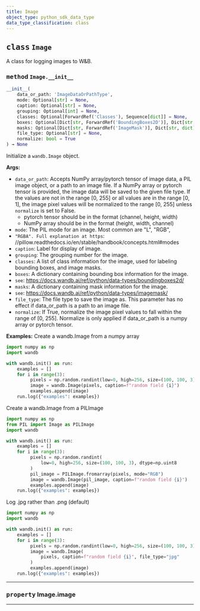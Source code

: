 ```yaml
---
title: Image
object_type: python_sdk_data_type
data_type_classification: class
---
```


<Card title="View the source code" href="https://github.com/wandb/wandb/blob/main/wandb/sdk/data_types/image.py" icon="github"/>




## <kbd>class</kbd> `Image`
A class for logging images to W&B. 

### <kbd>method</kbd> `Image.__init__`

```python
__init__(
    data_or_path: 'ImageDataOrPathType',
    mode: Optional[str] = None,
    caption: Optional[str] = None,
    grouping: Optional[int] = None,
    classes: Optional[ForwardRef('Classes'), Sequence[dict]] = None,
    boxes: Optional[Dict[str, ForwardRef('BoundingBoxes2D')], Dict[str, dict]] = None,
    masks: Optional[Dict[str, ForwardRef('ImageMask')], Dict[str, dict]] = None,
    file_type: Optional[str] = None,
    normalize: bool = True
) → None
```

Initialize a `wandb.Image` object. 



**Args:**
 
 - `data_or_path`:  Accepts NumPy array/pytorch tensor of image data,  a PIL image object, or a path to an image file. If a NumPy  array or pytorch tensor is provided,  the image data will be saved to the given file type.  If the values are not in the range [0, 255] or all values are in the range [0, 1],  the image pixel values will be normalized to the range [0, 255]  unless `normalize` is set to False. 
    - pytorch tensor should be in the format (channel, height, width) 
    - NumPy array should be in the format (height, width, channel) 
 - `mode`:  The PIL mode for an image. Most common are "L", "RGB", 
 - `"RGBA". Full explanation at https`: //pillow.readthedocs.io/en/stable/handbook/concepts.html#modes 
 - `caption`:  Label for display of image. 
 - `grouping`:  The grouping number for the image. 
 - `classes`:  A list of class information for the image,  used for labeling bounding boxes, and image masks. 
 - `boxes`:  A dictionary containing bounding box information for the image. 
 - `see`:  https://docs.wandb.ai/ref/python/data-types/boundingboxes2d/ 
 - `masks`:  A dictionary containing mask information for the image. 
 - `see`:  https://docs.wandb.ai/ref/python/data-types/imagemask/ 
 - `file_type`:  The file type to save the image as.  This parameter has no effect if data_or_path is a path to an image file. 
 - `normalize`:  If True, normalize the image pixel values to fall within the range of [0, 255].  Normalize is only applied if data_or_path is a numpy array or pytorch tensor. 



**Examples:**
 Create a wandb.Image from a numpy array 

```python
import numpy as np
import wandb

with wandb.init() as run:
    examples = []
    for i in range(3):
         pixels = np.random.randint(low=0, high=256, size=(100, 100, 3))
         image = wandb.Image(pixels, caption=f"random field {i}")
         examples.append(image)
    run.log({"examples": examples})
``` 

Create a wandb.Image from a PILImage 

```python
import numpy as np
from PIL import Image as PILImage
import wandb

with wandb.init() as run:
    examples = []
    for i in range(3):
         pixels = np.random.randint(
             low=0, high=256, size=(100, 100, 3), dtype=np.uint8
         )
         pil_image = PILImage.fromarray(pixels, mode="RGB")
         image = wandb.Image(pil_image, caption=f"random field {i}")
         examples.append(image)
    run.log({"examples": examples})
``` 

Log .jpg rather than .png (default) 

```python
import numpy as np
import wandb

with wandb.init() as run:
    examples = []
    for i in range(3):
         pixels = np.random.randint(low=0, high=256, size=(100, 100, 3))
         image = wandb.Image(
             pixels, caption=f"random field {i}", file_type="jpg"
         )
         examples.append(image)
    run.log({"examples": examples})
``` 


---

### <kbd>property</kbd> Image.image







---






